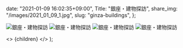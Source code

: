 
  date: "2021-01-09 16:02:35+09:00",
  Title: "銀座・建物探訪",
  share_img: "/images/2021_01_09_1.jpg",
  slug: "ginza-buildings",
};

![銀座・建物探訪](/images/2021_01_09_1.jpg)
![銀座・建物探訪](/images/2021_01_09_2.jpg)
![銀座・建物探訪](/images/2021_01_09_3.jpg)
![銀座・建物探訪](/images/2021_01_09_4.jpg)

  <>
    <Head>
      <title>{meta.Title} | 異郷好実</title>
    </Head>
    <PostLayout meta={meta}>{children}</PostLayout>
  </>
);
